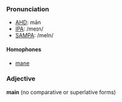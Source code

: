 ===Pronunciation===
*[[w:AHD|AHD]]: mān
*[[w:IPA|IPA]]: /meɪn/
*[[w:SAMPA|SAMPA]]: /meIn/

====Homophones====
*[[mane]]

===Adjective===
'''main''' (no comparative or superlative forms)